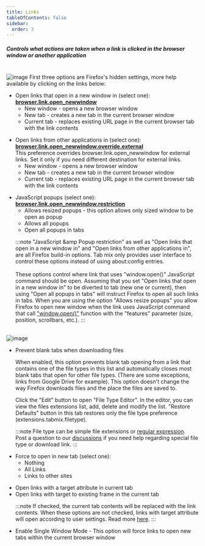 ```yaml
---
title: Links
tableOfContents: false
sidebar:
  order: 3
---
```



##### Controls what actions are taken when a link is clicked in the browser window or another application

<br />

<Image class="help-img" src={linksImage} alt="image" />
First three options are Firefox's hidden settings, more help available by clicking on the
links below:

<ul class="topic list-disc pl-8">
  <li>
    Open links that open in a new window in (select one):
    <a href="http://kb.mozillazine.org/Browser.link.open_newwindow"><b>browser.link.open_newwindow</b></a>
    <ul class="list-disc pl-8">
      <li>New window - opens a new browser window</li>
      <li>
        <span class="default">New tab</span> - creates a new tab in the current browser window
      </li>
      <li>
        Current tab - replaces existing URL page in the current browser tab with the link
        contents
      </li>
    </ul>
  </li>
</ul>

<ul class="topic list-disc pl-8">
  <li>
    Open links from other applications in (select one):
    <a href="http://kb.mozillazine.org/Browser.link.open_newwindow"><b>browser.link.open_newwindow.override.external</b></a><br />
    This preference overrides browser.link.open_newwindow for external links. Set it only if
    you need different destination for external links.
    <ul class="list-disc pl-8">
      <li>New window - opens a new browser window</li>
      <li>
        <span class="default">New tab</span> - creates a new tab in the current browser window
      </li>
      <li>
        Current tab - replaces existing URL page in the current browser tab with the link
        contents
      </li>
    </ul>
  </li>
</ul>

<ul class="topic list-disc pl-8">
  <li>
    JavaScript popups (select one):
    <a href="http://kb.mozillazine.org/Browser.link.open_newwindow.restriction"><b>browser.link.open_newwindow.restriction</b></a>
    <ul class="list-disc pl-8">
      <li>
        <span class="default">Allows resized popups</span> - this option allows only sized
        window to be open as popup
      </li>
      <li>Allows all popups</li>
      <li>Open all popups in tabs</li>
    </ul>
  </li>

:::note
"JavaScript &amp Popup restriction" as well as "Open links that open in a new window in"
and "Open links from other applications in", are all Firefox build-in options. Tab mix
only provides user interface to control these options instead of using about\:config
entries.<br/><br />
These options control where link that uses "window.open()" JavaScript command should be
open. Assuming that you set "Open links that open in a new window in" to be diverted to
tab (new one or current), then using "Open all popups in tabs" will instruct Firefox to
open all such links in tabs. When you are using the option "Allows resize popups" you
allow Firefox to open new window when the link uses JavaScript command that call
<a href="https://developer.mozilla.org/en-US/docs/Web/API/Window/open">"window.open()"</a>
function with the "features" parameter (size, position, scrollbars, etc.).
:::

</ul>

<br />

<Image class="help-img" src={fileTypeEditorImage} alt="image" />
<a name="file-type-editor"></a>
<ul class="list-disc pl-8">
  <li>
  <span class="default">Prevent blank tabs when downloading files</span>

  When enabled, this option prevents blank tab opening from a link that contains one of
  the file types in this list and automatically closes most blank tabs that open for other
  file types. (There are some exceptions, links from Google Drive for example). This
  option doesn't change the way Firefox downloads files and the place the files are saved
  to.<br />

  Click the "Edit" button to open "File Type Editor". In the editor, you can view the
  files extensions list, add, delete and modify the list. "Restore Defaults" button in
  this tab restores only the file type preference (extensions.tabmix.filetype).

  :::note
  File type can be simple file extensions or
  <a href="http://en.wikipedia.org/wiki/Regular_expression">regular expression</a>.<br />
  Post a question to our [discussions](https://github.com/onemen/TabMixPlus/discussions) if you need help regarding special file type or download
  link.
  :::
  </li>
</ul>


<ul class="topic list-disc pl-8">
  <li>
    Force to open in new tab (select one):
    <ul class="list-disc pl-8">
      <li class="default">Nothing</li>
      <li>All Links</li>
      <li>Links to other sites</li>
    </ul>
  </li>
</ul>

<ul class="topic list-disc pl-8">
  <li>Open links with a target attribute in current tab</li>
  <li>Open links with target to existing frame in the current tab</li>

  :::note
    If checked, the current tab contents will be replaced with the link contents. When these
    options are not checked, links with target attribute will open according to user settings.
    Read more <a href="http://www.htmlcodetutorial.com/linking/_A_TARGET.html">here</a>.
  :::
</ul>

<ul class="topic list-disc pl-8">
  <li>
    Enable Single Window Mode - This option will force links to open new tabs within the
    current browser window
  </li>
</ul>
